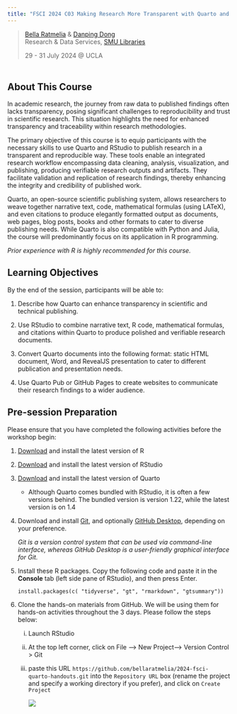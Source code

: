 ```yaml
---
title: "FSCI 2024 C03 Making Research More Transparent with Quarto and RStudio"
---
```


> [Bella Ratmelia](https://bellaratmelia.github.io/) & [Danping Dong](https://www.linkedin.com/in/danping-dong-6945a659/)\
> Research & Data Services, [SMU Libraries](https://library.smu.edu.sg/)
>
> 29 - 31 July 2024 \@ UCLA

::: {#spacing style="margin-top: 50px;"}
:::

## About This Course

In academic research, the journey from raw data to published findings often lacks transparency, posing significant challenges to reproducibility and trust in scientific research. This situation highlights the need for enhanced transparency and traceability within research methodologies.

The primary objective of this course is to equip participants with the necessary skills to use Quarto and RStudio to publish research in a transparent and reproducible way. These tools enable an integrated research workflow encompassing data cleaning, analysis, visualization, and publishing, producing verifiable research outputs and artifacts. They facilitate validation and replication of research findings, thereby enhancing the integrity and credibility of published work.

Quarto, an open-source scientific publishing system, allows researchers to weave together narrative text, code, mathematical formulas (using LATeX), and even citations to produce elegantly formatted output as documents, web pages, blog posts, books and other formats to cater to diverse publishing needs. While Quarto is also compatible with Python and Julia, the course will predominantly focus on its application in R programming.

::: callout-note
*Prior experience with R is highly recommended for this course.*
:::

## Learning Objectives

By the end of the session, participants will be able to:

1.  Describe how Quarto can enhance transparency in scientific and technical publishing.

2.  Use RStudio to combine narrative text, R code, mathematical formulas, and citations within Quarto to produce polished and verifiable research documents.

3.  Convert Quarto documents into the following format: static HTML document, Word, and RevealJS presentation to cater to different publication and presentation needs.

4.  Use Quarto Pub or GitHub Pages to create websites to communicate their research findings to a wider audience.

## Pre-session Preparation

Please ensure that you have completed the following activities before the workshop begin:

1.  [Download](https://posit.co/download/rstudio-desktop/) and install the latest version of R

2.  [Download](https://posit.co/download/rstudio-desktop/) and install the latest version of RStudio

3.  [Download](https://quarto.org/docs/download/index.html) and install the latest version of Quarto

    -   Although Quarto comes bundled with RStudio, it is often a few versions behind. The bundled version is version 1.22, while the latest version is on 1.4

4.  Download and install [Git](https://git-scm.com/downloads), and optionally [GitHub Desktop](https://desktop.github.com/download/), depending on your preference.

    *Git is a version control system that can be used via command-line interface, whereas GitHub Desktop is a user-friendly graphical interface for Git.*

5.  Install these R packages. Copy the following code and paste it in the **Console** tab (left side pane of RStudio), and then press Enter.

    `install.packages(c( "tidyverse", "gt", "rmarkdown", "gtsummary"))`

6.  Clone the hands-on materials from GitHub. We will be using them for hands-on activities throughout the 3 days. Please follow the steps below:

    i.  Launch RStudio

    ii. At the top left corner, click on File –\> New Project–\> Version Control \> Git

    iii. paste this URL `https://github.com/bellaratmelia/2024-fsci-quarto-handouts.git` into the `Repository URL` box (rename the project and specify a working directory if you prefer), and click on `Create Project`

         ![](images/clone_git_repo.PNG)
